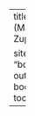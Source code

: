 ---
title: "Malaria Simulation (MaSim)"
author: "Robert Zupko"
date: "`r Sys.Date()`"

site: "bookdown::bookdown_site"
output:
  bookdown::pdf_document2:
    toc: yes
---